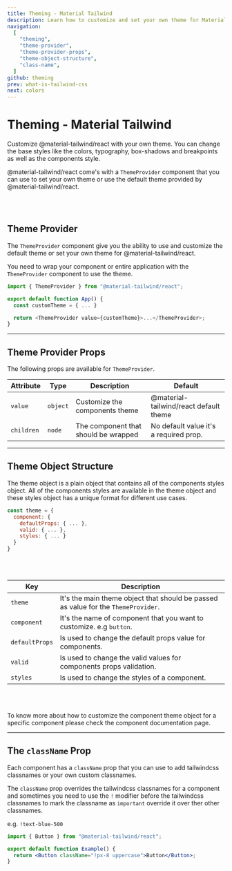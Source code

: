 ```yaml
---
title: Theming - Material Tailwind
description: Learn how to customize and set your own theme for Material Tailwind components.
navigation:
  [
    "theming",
    "theme-provider",
    "theme-provider-props",
    "theme-object-structure",
    "class-name",
  ]
github: theming
prev: what-is-tailwind-css
next: colors
---
```


# Theming - Material Tailwind

<span id="theming" className="scroll-mt-48" />
Customize @material-tailwind/react with your own theme. You can change the base styles
like the colors, typography, box-shadows and breakpoints as well as the components
style.

@material-tailwind/react come's with a <Code>ThemeProvider</Code> component that you can use to set your own theme or use the default theme provided by @material-tailwind/react.

<br />
<br />

## Theme Provider

<span id="theme-provider" className="scroll-mt-32" />

The <Code>ThemeProvider</Code> component give you the ability to use and customize the default theme or set your own theme for @material-tailwind/react.

You need to wrap your component or entire application with the <Code>ThemeProvider</Code> component to use the theme.

```js
import { ThemeProvider } from "@material-tailwind/react";

export default function App() {
  const customTheme = { ... }

  return <ThemeProvider value={customTheme}>...</ThemeProvider>;
}
```

---

## Theme Provider Props

<span id="theme-provider-props" className="scroll-mt-32" />
The following props are available for <Code>ThemeProvider</Code>.

| Attribute  | Type                | Description                          | Default                                |
| ---------- | ------------------- | ------------------------------------ | -------------------------------------- |
| `value`    | <Code>object</Code> | Customize the components theme       | @material-tailwind/react default theme |
| `children` | <Code>node</Code>   | The component that should be wrapped | No default value it's a required prop. |

---

## Theme Object Structure

<span id="theme-object-structure" className="scroll-mt-32" />

The theme object is a plain object that contains all of the components styles object. All of the components styles are available in the theme object and these styles object has a unique format for different use cases.

```js
const theme = {
  component: {
    defaultProps: { ... },
    valid: { ... },
    styles: { ... }
  }
}
```

<br />
<br />

| Key            | Description                                                                                   |
| -------------- | --------------------------------------------------------------------------------------------- |
| `theme`        | It's the main theme object that should be passed as value for the <Code>ThemeProvider</Code>. |
| `component`    | It's the name of component that you want to customize. e.g `button`.                          |
| `defaultProps` | Is used to change the default props value for components.                                     |
| `valid`        | Is used to change the valid values for components props validation.                           |
| `styles`       | Is used to change the styles of a component.                                                  |

<br />
<br />

To know more about how to customize the component theme object for a specific component please check the component documentation page.

---

## The `className` Prop

<span id="class-name" className="scroll-mt-32" />

Each component has a <Code>className</Code> prop that you can use to add tailwindcss classnames or your own custom classnames.

The <Code>className</Code> prop overrides the tailwindcss classnames for a component and sometimes you need to use the <Code>!</Code> modifier before the tailwindcss classnames to mark the classname as <Code>important</Code> override it over ther other classnames.

e.g. <Code>!text-blue-500</Code>

```jsx
import { Button } from "@material-tailwind/react";

export default function Example() {
  return <Button className="!px-8 uppercase">Button</Button>;
}
```
